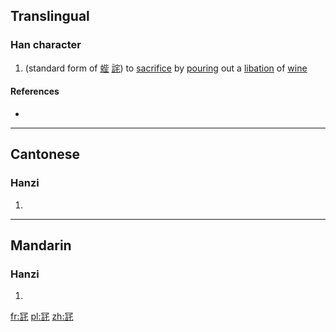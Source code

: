 ==Translingual==

===Han character===
{{Han char|rn=14|rad=冖|as=10|sn=12|four=|canj=月卜口心 (BYRP)}}

# (standard form of [[蜌]] [[詫]]) to [[sacrifice]] by [[pouring]] out a [[libation]] of [[wine]]

====References====
* {{Han ref|kx=0131.040|hdz=10305.070|uh=34C3|ud=13507}}

----

==Cantonese==

===Hanzi===
{{yue-hanzi|jyut=[[dou3]]|y=dou3}}

# {{defn|lang=yue|sort=冖10}}

----

==Mandarin==

===Hanzi===
{{cmn-hanzi|pin=[[dù]] ([[du4]]), [[chuí]] ([[chui2]]), [[zhà]] ([[zha4]])|wg=tu<sup>4</sup>, ch'ui<sup>2</sup>, cha<sup>4</sup>}}

# {{defn|lang=cmn|sort=冖10}}

[[fr:㓃]]
[[pl:㓃]]
[[zh:㓃]]